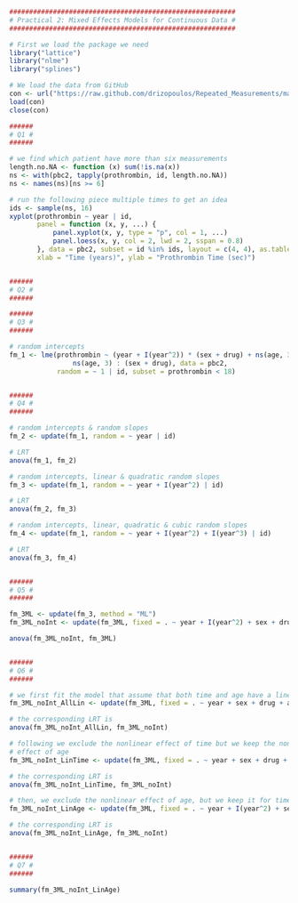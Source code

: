 ```r
#########################################################
# Practical 2: Mixed Effects Models for Continuous Data #
#########################################################

# First we load the package we need
library("lattice")
library("nlme")
library("splines")

# We load the data from GitHub
con <- url("https://raw.github.com/drizopoulos/Repeated_Measurements/master/Data.RData")
load(con)
close(con)

######
# Q1 #
######

# we find which patient have more than six measurements
length.no.NA <- function (x) sum(!is.na(x))
ns <- with(pbc2, tapply(prothrombin, id, length.no.NA))
ns <- names(ns)[ns >= 6]

# run the following piece multiple times to get an idea
ids <- sample(ns, 16) 
xyplot(prothrombin ~ year | id,
       panel = function (x, y, ...) {
           panel.xyplot(x, y, type = "p", col = 1, ...)
           panel.loess(x, y, col = 2, lwd = 2, sspan = 0.8)
       }, data = pbc2, subset = id %in% ids, layout = c(4, 4), as.table = TRUE, 
       xlab = "Time (years)", ylab = "Prothrombin Time (sec)")


######
# Q2 #
######

######
# Q3 #
######

# random intercepts
fm_1 <- lme(prothrombin ~ (year + I(year^2)) * (sex + drug) + ns(age, 3) + 
                ns(age, 3) : (sex + drug), data = pbc2, 
            random = ~ 1 | id, subset = prothrombin < 18)


######
# Q4 #
######

# random intercepts & random slopes
fm_2 <- update(fm_1, random = ~ year | id)

# LRT
anova(fm_1, fm_2)

# random intercepts, linear & quadratic random slopes
fm_3 <- update(fm_1, random = ~ year + I(year^2) | id)

# LRT
anova(fm_2, fm_3)

# random intercepts, linear, quadratic & cubic random slopes
fm_4 <- update(fm_1, random = ~ year + I(year^2) + I(year^3) | id)

# LRT
anova(fm_3, fm_4)


######
# Q5 #
######

fm_3ML <- update(fm_3, method = "ML")
fm_3ML_noInt <- update(fm_3ML, fixed = . ~ year + I(year^2) + sex + drug + ns(age, 3))

anova(fm_3ML_noInt, fm_3ML)


######
# Q6 #
######

# we first fit the model that assume that both time and age have a linear effect
fm_3ML_noInt_AllLin <- update(fm_3ML, fixed = . ~ year + sex + drug + age)

# the corresponding LRT is
anova(fm_3ML_noInt_AllLin, fm_3ML_noInt)

# following we exclude the nonlinear effect of time but we keep the nonlinear
# effect of age
fm_3ML_noInt_LinTime <- update(fm_3ML, fixed = . ~ year + sex + drug + ns(age, 3))

# the corresponding LRT is
anova(fm_3ML_noInt_LinTime, fm_3ML_noInt)

# then, we exclude the nonlinear effect of age, but we keep it for time
fm_3ML_noInt_LinAge <- update(fm_3ML, fixed = . ~ year + I(year^2) + sex + drug + age)

# the corresponding LRT is
anova(fm_3ML_noInt_LinAge, fm_3ML_noInt)


######
# Q7 #
######

summary(fm_3ML_noInt_LinAge)

```

